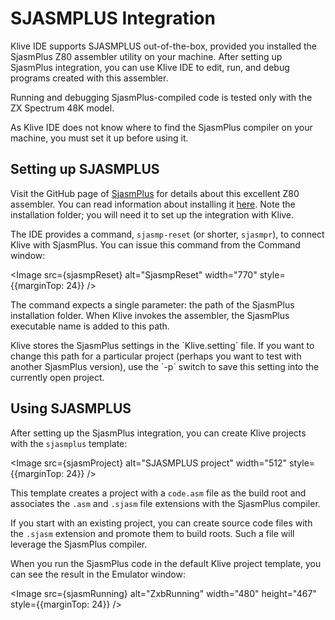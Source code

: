 
# SJASMPLUS Integration

Klive IDE supports SJASMPLUS out-of-the-box, provided you installed the SjasmPlus Z80 assembler utility on your machine. After setting up SjasmPlus integration, you can use Klive IDE to edit, run, and debug programs created with this assembler.

<Callout type="warning" emoji="💡">
Running and debugging SjasmPlus-compiled code is tested only with the ZX Spectrum 48K model.
</Callout>

As Klive IDE does not know where to find the SjasmPlus compiler on your machine, you must set it up before using it.

## Setting up SJASMPLUS

Visit the GitHub page of [SjasmPlus](https://github.com/z00m128/sjasmplus) for details about this excellent Z80 assembler. You can read information about installing it [here](https://github.com/z00m128/sjasmplus/blob/master/INSTALL.md). Note the installation folder; you will need it to set up the integration with Klive.

The IDE provides a command, `sjasmp-reset` (or shorter, `sjasmpr`), to connect Klive with SjasmPlus. You can issue this command from the Command window:

<Image src={sjasmpReset} alt="SjasmpReset" width="770" style={{marginTop: 24}} />

The command expects a single parameter: the path of the SjasmPlus installation folder. When Klive invokes the assembler, the SjasmPlus executable name is added to this path. 

<Callout type="info" emoji="💡">
Klive stores the SjasmPlus settings in the `Klive.setting` file. If you want to change this path for a particular project (perhaps you want to test with another SjasmPlus version), use the `-p` switch to save this setting into the currently open project.
</Callout>

## Using SJASMPLUS

After setting up the SjasmPlus integration, you can create Klive projects with the `sjasmplus` template: 

<Image src={sjasmProject} alt="SJASMPLUS project" width="512" style={{marginTop: 24}} />

This template creates a project with a `code.asm` file as the build root and associates the `.asm` and `.sjasm` file extensions with the SjasmPlus compiler.

If you start with an existing project, you can create source code files with the `.sjasm` extension and promote them to build roots. Such a file will leverage the SjasmPlus compiler.

When you run the SjasmPlus code in the default Klive project template, you can see the result in the Emulator window:

<Image src={sjasmRunning} alt="ZxbRunning" width="480" height="467" style={{marginTop: 24}} />
